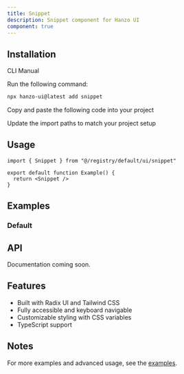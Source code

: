 ```yaml
---
title: Snippet
description: Snippet component for Hanzo UI
component: true
---
```


<ComponentPreview name="snippet-demo" />

## Installation

<Tabs defaultValue="cli">

<TabsList>
  <TabsTrigger value="cli">CLI</TabsTrigger>
  <TabsTrigger value="manual">Manual</TabsTrigger>
</TabsList>

<TabsContent value="cli">

<Steps>

<Step>Run the following command:</Step>

```bash
npx hanzo-ui@latest add snippet
```

</Steps>

</TabsContent>

<TabsContent value="manual">

<Steps>

<Step>Copy and paste the following code into your project</Step>

<ComponentSource name="snippet" />

<Step>Update the import paths to match your project setup</Step>

</Steps>

</TabsContent>

</Tabs>

## Usage

```tsx
import { Snippet } from "@/registry/default/ui/snippet"

export default function Example() {
  return <Snippet />
}
```

## Examples

### Default

<ComponentPreview name="snippet-demo" />

## API

Documentation coming soon.

## Features

- Built with Radix UI and Tailwind CSS
- Fully accessible and keyboard navigable  
- Customizable styling with CSS variables
- TypeScript support

## Notes

For more examples and advanced usage, see the [examples](/examples).
